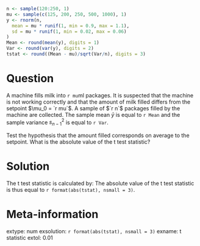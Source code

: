 ```r
n <- sample(120:250, 1)
mu <- sample(c(125, 200, 250, 500, 1000), 1)
y <- rnorm(n,
  mean = mu * runif(1, min = 0.9, max = 1.1), 
  sd = mu * runif(1, min = 0.02, max = 0.06)
)
Mean <- round(mean(y), digits = 1)
Var <- round(var(y), digits = 2)
tstat <- round((Mean - mu)/sqrt(Var/n), digits = 3)
```

Question
========
A machine fills milk into `r mu`ml packages. It is suspected that the 
machine is not working correctly and that the amount of milk filled differs 
from the setpoint $\mu_0 = `r mu`$. A sample of $`r n`$ packages 
filled by the machine are collected. The sample mean $\bar{y}$ is equal to 
`r Mean` and the sample variance $s^2_{n-1}$ is equal to 
`r Var`.

Test the hypothesis that the amount filled corresponds on average to the 
setpoint. What is the absolute value of the t test statistic?


Solution
=========
The t test statistic is calculated by:
\begin{align}
  t & = \frac{\bar y - \mu_0}{\sqrt{\frac{s^2_{n-1}}{n}}}
  = \frac{`r Mean` - `r mu`}{\sqrt{\frac{`r Var`}{`r n`}}}
  = `r tstat`.
\end{align}
The absolute value of the t test statistic is thus equal to
`r format(abs(tstat), nsmall = 3)`.


Meta-information
================
extype: num
exsolution: `r format(abs(tstat), nsmall = 3)`
exname: t statistic
extol: 0.01
